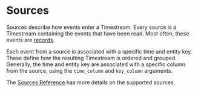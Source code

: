# Sources

Sources describe how events enter a Timestream.
Every source is a Timestream containing the events that have been read.
Most often, these events are [records](data_types.qmd#record-types).

Each event from a source is associated with a specific time and entity key.
These define how the resulting Timestream is ordered and grouped.
Generally, the time and entity key are associated with a specific column from the source, using the `time_column` and `key_column` arguments.

The [Sources Reference](../reference/sources.qmd) has more details on the supported sources.